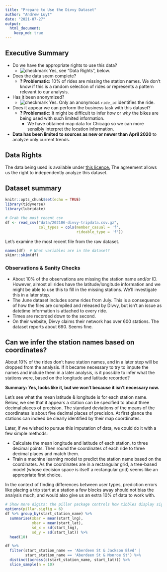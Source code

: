 ```yaml
---
title: "Prepare to Use the Divvy Dataset"
author: "Andrew Luyt"
date: "2021-07-27"
output: 
  html_document:
    keep_md: true
---
```


## Executive Summary

- Do we have the appropriate rights to use this data?
  - ![checkmark](img/checkmark.png) Yes, see "Data Rights", below.
- Does the data seem complete?
  - **? Problematic:** 10% of rides are missing the station names.  We don't
  know if this is a random selection of rides or represents a pattern relevant
  to our analysis.
- Has it been anonymized?
  - ![checkmark](img/checkmark.png) Yes. Only an anonymous `ride_id` identifies
    the ride.
- Does it appear we can perform the business task with this dataset?
  - **? Problematic:** It might be difficult to infer *how* or *why* the bikes 
  are being used with such limited information.
    - We have obtained map data for Chicago so we can more sensibly interpret
    the location information.
- **Data has been limited to sources as new or newer than April 2020** to
  analyze only current trends.

## Data Rights
The data being used is available under 
[this licence.](https://www.divvybikes.com/data-license-agreement)
The agreement allows us the right to independently analyze this dataset. 

## Dataset summary

```r
knitr::opts_chunk$set(echo = TRUE)
library(tidyverse)
library(lubridate)
```

```r
# Grab the most recent csv
df <- read_csv("data/202106-divvy-tripdata.csv.gz",
               col_types = cols(member_casual = 'f',
                                rideable_type = 'f'))
```
Let's examine the most recent file from the raw dataset. 

```r
names(df)  # What variables are in the dataset?
skimr::skim(df)
```
### Observations & Sanity Checks

- About 10% of the observations are missing the station name and/or ID.  However,
almost all rides have the latitude/longitude information and we might be able
to use this to fill in the missing stations.  We'll investigate this in a 
later step.
- The June dataset includes some rides from July.  This is a consequence
of how the files are compiled and released by Divvy, but isn't an issue as
datetime information is attached to every ride.
- Times are recorded down to the second. 
- On their website, Divvy claims their network has over 600 stations. The 
dataset reports about 690. Seems fine.

## Can we infer the station names based on coordinates? 
About 10% of the rides don't have station names, and in a later step will
be dropped
from the analysis. If it became necessary to try to impute the names and
include them in a later analysis, is it possible to infer what the stations
were, based on the longitude and latitude recorded?

**Summary: Yes, looks like it, but we won't because it isn't necessary now.**

Let's see what the mean latitude & longitude is for each station name. Below,
we see that it appears a station can be specified to about three decimal
places of precision.  The standard deviations of the means of the coordinates
is about five decimal places of precision.
At first glance the stations can indeed be clearly identified by their map
coordinates. 

Later, if we wished to pursue this imputation of data, we could do it with a
few simple methods:

- Calculate the mean longitude and latitude of each station, to three decimal
points. Then round the coordinates of each ride to three decimal places and
match them.
- Train a machine learning model to predict the station name based
on the coordinates.  As the coordinates are in a rectangular grid, a tree-based
model (whose decision space is itself a rectangular grid) seems like an 
appropriate first choice.

In the context
of finding differences between user types, prediction errors like placing a
trip start at a station a few blocks away should not bias the analysis much, and
would also give us an extra 10% of data to work with.
```r
# Show more digits: the pillar package controls how tibbles display sigfigs
options(pillar.sigfig = 6)  
df %>% group_by(start_station_name) %>% 
  summarise(xbar = mean(start_lng), 
            ybar = mean(start_lat), 
            sd_x = sd(start_lng), 
            sd_y = sd(start_lat)) %>% 
  head(10)
```

```r
df %>% 
  filter(start_station_name == 'Aberdeen St & Jackson Blvd' | 
         start_station_name == 'Aberdeen St & Monroe St') %>% 
  distinct(across(c(start_station_name, start_lat))) %>% 
  slice_sample(n = 10)
```








